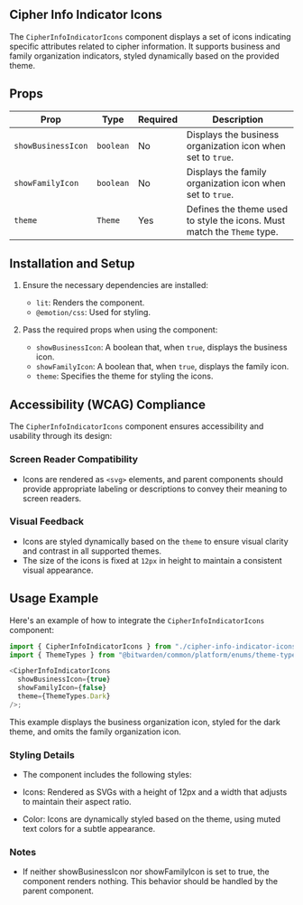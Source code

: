 

<Meta title="Components/Ciphers/Cipher Indicator Icon" of={stories} />

## Cipher Info Indicator Icons

The `CipherInfoIndicatorIcons` component displays a set of icons indicating specific attributes
related to cipher information. It supports business and family organization indicators, styled
dynamically based on the provided theme.

<Primary />
<Controls />

## Props

| **Prop**           | **Type**  | **Required** | **Description**                                                         |
| ------------------ | --------- | ------------ | ----------------------------------------------------------------------- |
| `showBusinessIcon` | `boolean` | No           | Displays the business organization icon when set to `true`.             |
| `showFamilyIcon`   | `boolean` | No           | Displays the family organization icon when set to `true`.               |
| `theme`            | `Theme`   | Yes          | Defines the theme used to style the icons. Must match the `Theme` type. |

## Installation and Setup

1. Ensure the necessary dependencies are installed:

   - `lit`: Renders the component.
   - `@emotion/css`: Used for styling.

2. Pass the required props when using the component:
   - `showBusinessIcon`: A boolean that, when `true`, displays the business icon.
   - `showFamilyIcon`: A boolean that, when `true`, displays the family icon.
   - `theme`: Specifies the theme for styling the icons.

## Accessibility (WCAG) Compliance

The `CipherInfoIndicatorIcons` component ensures accessibility and usability through its design:

### Screen Reader Compatibility

- Icons are rendered as `<svg>` elements, and parent components should provide appropriate labeling
  or descriptions to convey their meaning to screen readers.

### Visual Feedback

- Icons are styled dynamically based on the `theme` to ensure visual clarity and contrast in all
  supported themes.
- The size of the icons is fixed at `12px` in height to maintain a consistent visual appearance.

## Usage Example

Here's an example of how to integrate the `CipherInfoIndicatorIcons` component:

```ts
import { CipherInfoIndicatorIcons } from "./cipher-info-indicator-icons";
import { ThemeTypes } from "@bitwarden/common/platform/enums/theme-type.enum";

<CipherInfoIndicatorIcons
  showBusinessIcon={true}
  showFamilyIcon={false}
  theme={ThemeTypes.Dark}
/>;
```

This example displays the business organization icon, styled for the dark theme, and omits the
family organization icon.

### Styling Details

- The component includes the following styles:

- Icons: Rendered as SVGs with a height of 12px and a width that adjusts to maintain their aspect
  ratio.
- Color: Icons are dynamically styled based on the theme, using muted text colors for a subtle
  appearance.

### Notes

- If neither showBusinessIcon nor showFamilyIcon is set to true, the component renders nothing. This
  behavior should be handled by the parent component.
